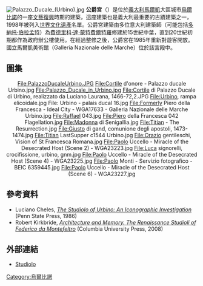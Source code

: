 [[File:Palazzo_Ducale_(Urbino).jpg|right]]
'''公爵宮'''（{{lang-it|Palazzo Ducale}}）是位於[[義大利|義大利]][[馬爾凱|馬爾凱]]大區城市[[烏爾比諾|烏爾比諾]]的一座[[文藝復興|文藝復興]]時期的建築，這座建築也是義大利最重要的古蹟建築之一，1998年被列入[[世界文化遺產|世界文化遺產]]名單。公爵宮建築由多位意大利建築師（可能包括[[多納托·伯拉孟特|多納托·伯拉孟特]]）為[[費德里科·達·蒙特費爾特羅|費德里科·達·蒙特費爾特羅]]修建於15世紀中葉，直到20世紀初期都作為政府辦公樓使用。在經過整修之後，公爵宮在1985年重新對遊客開放。國立馬爾凱美術館（Galleria Nazionale delle Marche）位於該宮殿中。

== 圖集 ==
<center>
<gallery widths="120" heights="120" perrow="5" style="border: 5px solid #a86; box-shadow: 0.1em 0.1em 0.5em rgba(0,0,0,0.75); border-radius: 0.5em;">
File:PalazzoDucaleUrbino.JPG
File:Cortile d'onore - Palazzo ducale Urbino.jpg
File:Palazzo_Ducale_in_Urbino.jpg
File:Cortile di Palazzo Ducale di Urbino, realizzato da Luciano Laurana, 1466-72,2.JPG
File:Urbino, rampa elicoidale.jpg
File: Urbino - palais ducal 16.jpg
File:Formerly Piero della Francesca - Ideal City - WGA17633 - Galleria Nazionale delle Marche Urbino.jpg
File:Raffael 043.jpg
File:Piero della Francesca 042 Flagellation.jpg
File:Madonna di Senigallia.jpg
File:Titian - The Resurrection.jpg
File:Giusto di gand, comunione degli apostoli, 1473-1474.jpg
File:Titian LastSupper c1544 Urbino.jpg
File:Orazio gentileschi, Vision of St Francesca Romana.jpg
File:Paolo Uccello - Miracle of the Desecrated Host (Scene 2) - WGA23223.jpg
File:Luca signorelli, crocifissione, urbino, gnm.jpg
File:Paolo Uccello - Miracle of the Desecrated Host (Scene 4) - WGA23225.jpg
File:Paolo Monti - Servizio fotografico - BEIC 6359445.jpg
File:Paolo Uccello - Miracle of the Desecrated Host (Scene 6) - WGA23227.jpg
</gallery>
</center>

==參考資料==
* Luciano Cheles, ''[http://books.google.com/books?id=JBEQiZB2wPQC The Studiolo of Urbino: An Iconographic Investigation] {{Wayback|url=http://books.google.com/books?id=JBEQiZB2wPQC |date=20121111164820 }}''  (Penn State Press, 1986)
* Robert Kirkbride, ''[http://www.gutenberg-e.org/kirkbride/index.html Architecture and Memory. The Renaissance Studioli of Federico da Montefeltro] {{Wayback|url=http://www.gutenberg-e.org/kirkbride/index.html |date=20200220175651 }}''  (Columbia University Press, 2008)

==外部連結==
* [http://www.youtube.com/watch?v=6gIyAzEwU7s Studiolo] {{Wayback|url=http://www.youtube.com/watch?v=6gIyAzEwU7s |date=20170806215624 }} 

{{Commonscat|Palazzo Ducale (Urbino)|Palazzo Ducale, Urbino}}
{{Commonscat|Studiolo di Federico da Montefeltro}}
{{Commonscat|Galleria Nazionale delle Marche}}

{{Authority control}}
[[Category:烏爾比諾|Category:烏爾比諾]]